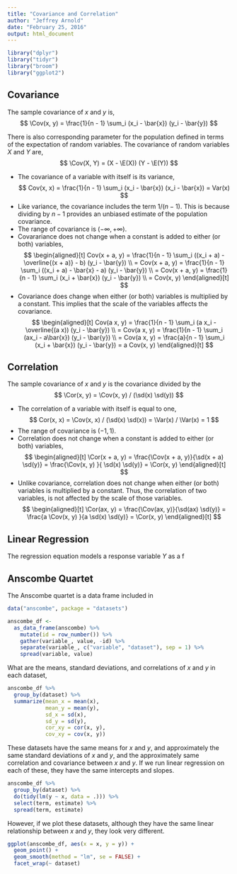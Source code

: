 ```yaml
---
title: "Covariance and Correlation"
author: "Jeffrey Arnold"
date: "February 25, 2016"
output: html_document
---
```


```r
library("dplyr")
library("tidyr")
library("broom") 
library("ggplot2")
```


## Covariance

The sample covariance of $x$ and $y$ is,
$$
\Cov(x, y) = \frac{1}{n - 1} \sum_i (x_i - \bar{x}) (y_i - \bar{y})
$$

There is also corresponding parameter for the population defined in terms of the expectation of random variables.
The covariance of random variables $X$ and $Y$ are,
$$
\Cov(X, Y) = (X - \E(X)) (Y - \E(Y))
$$

- The covariance of a variable with itself is its variance,
  $$
  Cov(x, x) = \frac{1}{n - 1} \sum_i (x_i - \bar{x}) (x_i - \bar{x}) = Var(x)
  $$
- Like variance, the covariance includes the term $1 / (n - 1)$. This is because dividing by $n - 1$ provides an unbiased estimate of the population covariance.
- The range of covariance is $(-\infty, +\infty)$.
- Covarariance does not change when a constant is added to either (or both) variables,
  $$
  \begin{aligned}[t]
  Cov(x + a, y) = \frac{1}{n - 1} \sum_i ((x_i + a) - \overline{(x + a)} - b) (y_i - \bar{y}) \\
  = Cov(x + a, y) = \frac{1}{n - 1} \sum_i ((x_i + a) - \bar{x} - a) (y_i - \bar{y}) \\
  = Cov(x + a, y) = \frac{1}{n - 1} \sum_i (x_i + \bar{x}) (y_i - \bar{y}) \\
  = Cov(x, y)
  \end{aligned}[t]  
  $$
- Covariance does change when either (or both) variables is multiplied by a constant. This implies that the scale of the variables affects the covariance.
  $$
  \begin{aligned}[t]
  Cov(a x, y) = \frac{1}{n - 1} \sum_i (a x_i - \overline{(a x)) (y_i - \bar{y}) \\
  = Cov(a x, y) = \frac{1}{n - 1} \sum_i (ax_i - a\bar{x}) (y_i - \bar{y}) \\
  = Cov(a x, y) = \frac{a}{n - 1} \sum_i (x_i + \bar{x}) (y_i - \bar{y})
  = a Cov(x, y)
  \end{aligned}[t]
  $$

## Correlation

The sample covariance of $x$ and $y$ is the covariance divided by the 
$$
\Cor(x, y) = \Cov(x, y) / (\sd(x) \sd(y)) 
$$

- The correlation of a variable with itself is equal to one,
  $$
  Cor(x, x) = \Cov(x, x) / (\sd(x) \sd(x)) = \Var(x) / \Var(x) = 1
  $$
- The range of covariance is $(-1, 1)$.
- Correlation does not change when a constant is added to either (or both) variables,
  $$
  \begin{aligned}[t]
  \Cor(x + a, y) = \frac{\Cov(x + a, y)}{\sd(x + a) \sd(y)} = \frac{\Cov(x, y) }{ \sd(x) \sd(y)} = \Cor(x, y)
  \end{aligned}[t]  
  $$
- Unlike covariance, correlation does not change when either (or both) variables is multiplied by a constant. Thus, the correlation of two variables, is not affected by the scale of those variables.
  $$
  \begin{aligned}[t]
  \Cor(ax, y) = \frac{\Cov(ax, y)}{\sd(ax) \sd(y)} = \frac{a \Cov(x, y) }{a \sd(x) \sd(y)} = \Cor(x, y)
  \end{aligned}[t]
  $$
  
## Linear Regression

The regression equation models a response variable $Y$ as a f

## Anscombe Quartet

The Anscombe quartet is a data frame included in 
```r
data("anscombe", package = "datasets")
```
```r
anscombe_df <- 
  as_data_frame(anscombe) %>%
    mutate(id = row_number()) %>%
    gather(variable_, value, -id) %>%
    separate(variable_, c("variable", "dataset"), sep = 1) %>%
    spread(variable, value)
```

What are the means, standard deviations, and correlations of $x$ and $y$ in each dataset,
```r
anscombe_df %>%
  group_by(dataset) %>%
  summarize(mean_x = mean(x),
            mean_y = mean(y),
            sd_x = sd(x),
            sd_y = sd(y),
            cor_xy = cor(x, y),
            cov_xy = cov(x, y))
```
These datasets have the same means for $x$ and $y$, and approximately the same standard deviations of $x$ and $y$, and the approximately same correlation and covariance between $x$ and $y$. 
If we run linear regression on each of these, they have the same intercepts and slopes.
```r
anscombe_df %>%
  group_by(dataset) %>%
  do(tidy(lm(y ~ x, data = .))) %>%
  select(term, estimate) %>%
  spread(term, estimate)
```

However, if we plot these datasets, although they have the same linear relationship between $x$ and $y$, they look very different.
```r
ggplot(anscombe_df, aes(x = x, y = y)) + 
  geom_point() +
  geom_smooth(method = "lm", se = FALSE) +
  facet_wrap(~ dataset)
```



